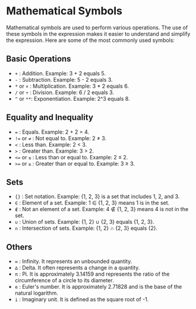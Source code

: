 # Mathematical Symbols

Mathematical symbols are used to perform various operations. The use of these symbols in the expression makes it easier to understand and simplify the expression. Here are some of the most commonly used symbols:

## Basic Operations

- `+` : Addition. Example: 3 + 2 equals 5.
- `-` : Subtraction. Example: 5 - 2 equals 3.
- `*` or `×` : Multiplication. Example: 3 * 2 equals 6.
- `/` or `÷` : Division. Example: 6 / 2 equals 3.
- `^` or `**`: Exponentiation. Example: 2^3 equals 8.

## Equality and Inequality

- `=` : Equals. Example: 2 + 2 = 4.
- `!=` or `≠` : Not equal to. Example: 2 ≠ 3.
- `<` : Less than. Example: 2 < 3.
- `>` : Greater than. Example: 3 > 2.
- `<=` or `≤` : Less than or equal to. Example: 2 ≤ 2.
- `>=` or `≥` : Greater than or equal to. Example: 3 ≥ 3.

## Sets

- `{}` : Set notation. Example: {1, 2, 3} is a set that includes 1, 2, and 3.
- `∈` : Element of a set. Example: 1 ∈ {1, 2, 3} means 1 is in the set.
- `∉` : Not an element of a set. Example: 4 ∉ {1, 2, 3} means 4 is not in the set.
- `∪` : Union of sets. Example: {1, 2} ∪ {2, 3} equals {1, 2, 3}.
- `∩` : Intersection of sets. Example: {1, 2} ∩ {2, 3} equals {2}.

## Others

- `∞` : Infinity. It represents an unbounded quantity.
- `∆` : Delta. It often represents a change in a quantity.
- `π` : Pi. It is approximately 3.14159 and represents the ratio of the circumference of a circle to its diameter.
- `e` : Euler's number. It is approximately 2.71828 and is the base of the natural logarithm.
- `i` : Imaginary unit. It is defined as the square root of -1.
